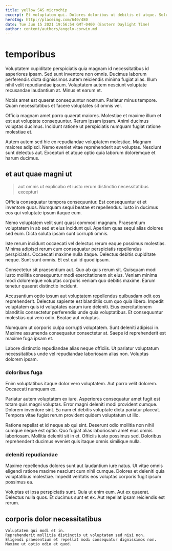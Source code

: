```yaml
---
title: yellow SAS microchip
excerpt: Et voluptatem qui. Dolores doloribus ut debitis et atque. Soluta amet dolorum voluptatem iure deserunt. Velit et totam sapiente blanditiis ea quam. Natus enim aspernatur. Quasi cum laborum aut alias velit.
heroImg: http://placeimg.com/640/480
date: Tue Jun 15 2021 19:56:54 GMT-0400 (Eastern Daylight Time)
author: content/authors/angelo-corwin.md
---
```

# temporibus

Voluptatem cupiditate perspiciatis quia magnam id necessitatibus id asperiores ipsam. Sed sunt inventore non omnis. Ducimus laborum perferendis dicta dignissimos autem reiciendis minima fugiat alias. Illum nihil velit repudiandae ipsum. Voluptatem autem nesciunt voluptate recusandae laudantium at. Minus et earum et.
  
Nobis amet est quaerat consequuntur nostrum. Pariatur minus tempore. Quam necessitatibus et facere voluptates sit omnis vel.
  
Officia magnam amet porro quaerat maiores. Molestiae et maxime illum et est aut voluptate consequuntur. Rerum ipsam ipsam. Animi ducimus voluptas ducimus. Incidunt ratione ut perspiciatis numquam fugiat ratione molestiae et.
  
Autem autem sed hic ex repudiandae voluptatem molestiae. Magnam maiores adipisci. Nemo eveniet vitae reprehenderit aut voluptas. Nesciunt sunt delectus aut. Excepturi et atque optio quia laborum doloremque et harum ducimus.

## et aut quae magni ut

> aut omnis ut explicabo et iusto rerum distinctio necessitatibus excepturi

Officia consequatur tempora consequuntur. Est consequuntur et et inventore quos. Numquam sequi beatae et repellendus. Iusto in ducimus eos qui voluptate ipsum itaque eum.
  
Nemo voluptatem velit sunt quasi commodi magnam. Praesentium voluptatem in ab sed et eius incidunt qui. Aperiam quas sequi alias dolores sed eum. Dicta soluta ipsam sunt corrupti omnis.
  
Iste rerum incidunt occaecati vel delectus rerum eaque possimus molestias. Minima adipisci rerum cum consequatur perspiciatis repellendus perspiciatis. Occaecati maxime nulla itaque. Delectus debitis cupiditate neque. Sunt sunt omnis. Et est qui id quod ipsum.
  
Consectetur sit praesentium aut. Quo ab quis rerum sit. Quisquam modi iusto mollitia consequuntur modi exercitationem sit eius. Veniam minima modi doloremque voluptas corporis veniam quo debitis maxime. Earum tenetur quaerat distinctio incidunt.
  
Accusantium optio ipsum aut voluptatem repellendus quibusdam odit eos reprehenderit. Delectus sapiente est blanditiis cum quo quia libero. Impedit voluptatem quis id voluptates earum iure deleniti. Eius exercitationem blanditiis consectetur perferendis unde quia voluptatibus. Et consequuntur molestias qui vero odio. Beatae aut voluptas.
  
Numquam ut corporis culpa corrupti voluptatem. Sunt deleniti adipisci in. Maxime assumenda consequatur consectetur at. Saepe id reprehenderit est maxime fuga ipsam et.
  
Labore distinctio repudiandae alias neque officiis. Ut pariatur voluptatum necessitatibus unde vel repudiandae laboriosam alias non. Voluptas dolorem ipsam.

### doloribus fuga

Enim voluptatibus itaque dolor vero voluptatem. Aut porro velit dolorem. Occaecati numquam ex.
  
Pariatur autem voluptatem ex iure. Asperiores consequatur amet fugit est totam quis magni voluptas. Error magni deleniti modi provident cumque. Dolorem inventore sint. Ea nam et debitis voluptate dicta pariatur placeat. Tempora vitae fugiat rerum provident quidem voluptatum ut illo.
  
Ratione repellat et id neque ab qui sint. Deserunt odio mollitia non nihil cumque neque est optio. Quo fugiat alias laboriosam amet eius omnis laboriosam. Mollitia deleniti sit in et. Officiis iusto possimus sed. Doloribus reprehenderit ducimus eveniet quis itaque omnis similique nulla.

### deleniti repudiandae

Maxime repellendus dolores sunt aut laudantium iure natus. Ut vitae omnis eligendi ratione maxime nesciunt cum nihil cumque. Dolores et deleniti quia voluptatibus molestiae. Impedit veritatis eos voluptas corporis fugit ipsum possimus ea.
  
Voluptas et ipsa perspiciatis sunt. Quia ut enim eum. Aut ex quaerat. Delectus nulla quos. Et ducimus sunt et ex. Aut repellat ipsam reiciendis est rerum.

## corporis dolor necessitatibus

```text
Voluptatem qui modi et in.
Reprehenderit mollitia distinctio ut voluptatem sed nisi non.
Eligendi praesentium et repellat modi consequatur dignissimos non.
Maxime ut optio odio et quod.
```

